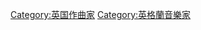 {{Commonscat|Composers from England}}

[[Category:英国作曲家|Category:英国作曲家]]
[[Category:英格蘭音樂家|Category:英格蘭音樂家]]